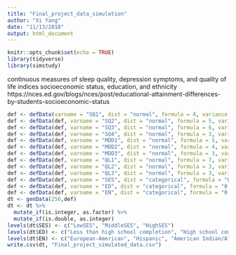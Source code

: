 ```yaml
---
title: "Final_project_data_simulation"
author: "Xi Yang"
date: "11/13/2018"
output: html_document
---
```


```r
knitr::opts_chunk$set(echo = TRUE)
library(tidyverse)
library(simstudy)
```
continuous measures of sleep quality, depression symptoms, and quality of life indices
socioeconomic status, education, and ethnicity
https://nces.ed.gov/blogs/nces/post/educational-attainment-differences-by-students-socioeconomic-status
```r
def <- defData(varname = "SQ1", dist = "normal", formula = 8, variance = 2, id = "ID")
def <- defData(def, varname = "SQ2", dist = "normal", formula = 5, variance = 3)
def <- defData(def, varname = "SQ3", dist = "normal", formula = 6, variance = 2)
def <- defData(def, varname = "SQ4", dist = "normal", formula = 3, variance = 5)
def <- defData(def, varname = "MDD1", dist = "normal", formula = 5, variance = 2)
def <- defData(def, varname = "MDD2", dist = "normal", formula = 4, variance = 1)
def <- defData(def, varname = "MDD3", dist = "normal", formula = 3, variance = 3)
def <- defData(def, varname = "QL1", dist = "normal", formula = 7, variance = 2)
def <- defData(def, varname = "QL2", dist = "normal", formula = 3, variance = 5)
def <- defData(def, varname = "QL3", dist = "normal", formula = 3, variance = 1)
def <- defData(def, varname = "SES", dist = "categorical", formula = "0.4;0.5;0.1")
def <- defData(def, varname = "ED", dist = "categorical", formula = "0.1;0.3;0.4;0.2")
def <- defData(def, varname = "EN", dist = "categorical", formula = "0.7;0.09;0.03;0.06;0.1;0.015;0.005")
dt <- genData(250,def)
dt <- dt %>% 
  mutate_if(is.integer, as.factor) %>% 
  mutate_if(is.double, as.integer)
levels(dt$SES) <- c("LowSES", "MiddleSES", "HighSES")
levels(dt$ED) <- c("Less than high school completion", "High school completion", "Some postsecondary education", "Postsecondary certificate")
levels(dt$EN) <- c("European-American", "Hispanic", "American Indian/Alaska Native", "Asian", "African-American", "Pacific Islander", "Other")
write.csv(dt, "Final_project_simulated_data.csv")
```

